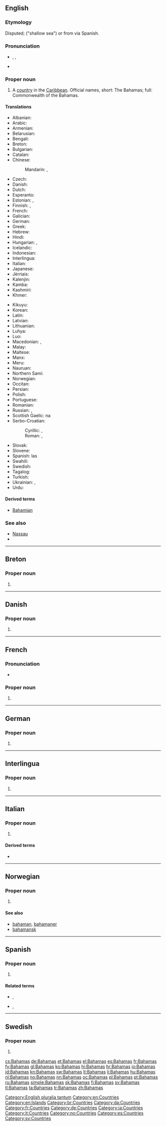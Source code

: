 {{also|bahamas|Bahama's|Baħamas}}
==English==

{{wikipedia}}

===Etymology===
Disputed; {{etyl|es|en}} {{term|baja|lang=es}} {{term|mar|lang=es}} ("shallow sea") or from {{etyl|tnq|en}} {{term|ba ha ma||big upper middle land|lang=tnq}} via Spanish.

===Pronunciation===
* {{a|UK|US}} {{enPR|bə-hä'-məz}}, {{IPA|/bəˈhɑː.məz/}}, {{X-SAMPA|/b@"hA:.m@z/}}
* {{audio|en-us-Bahamas.ogg|Audio (US)}}

===Proper noun===
{{en-proper noun}}

# A [[country]] in the [[Caribbean]]. Official names, short: The Bahamas; full: Commonwealth of the Bahamas.

====Translations====
{{trans-top|country in the Caribbean}}
* Albanian: {{t-|sq|Bahama}}
* Arabic: {{t-|ar|البهاما|f|tr=al-bahaama|sc=Arab}}
* Armenian: {{t-|hy|Բահամներ|tr=Bahamner|sc=Armn}}
* Belarusian: {{t-|be|Багамы|f-p|tr=Bahámy}}
* Bengali: {{t-|bn|বাহামা|tr=Bāhāmā|sc=Beng}}
* Breton: {{t-|br|Bahamas}}
* Bulgarian: {{t-|bg|Бахамски острови|m-p|tr=Baxámski ostrovi}}
* Catalan: {{t+|ca|Bahames|p}}
* Chinese:
*: Mandarin: {{t-|cmn|巴哈馬|sc=Hani}}, {{t-|cmn|巴哈马|tr=Bāhāmǎ|sc=Hani}}
* Czech: {{t+|cs|Bahamy|f-p}}
* Danish: {{t-|da|Bahamas}}
* Dutch: {{t+|nl|Bahama's|p}}
* Esperanto: {{t-|eo|Bahamoj|p}}
* Estonian: {{t-|et|Bahama}}, {{t-|et|Bahama saared}}
* Finnish: {{t+|fi|Bahama}}, {{t-|fi|Bahamasaaret|p}}
* French: {{t+|fr|Bahamas|f-p}}
* Galician: {{t+|gl|Bahamas|f-p}}
* German: {{t+|de|Bahamas|p}}
* Greek: {{t+|el|Μπαχάμες|tr=Bahámes|sc=Grek}}
* Hebrew: {{t-|he|בהאמה|f|tr=Bahama|sc=Hebr}}
* Hindi: {{t+|hi|बहामास|tr=bahāmās|sc=Deva}}
* Hungarian: {{t-|hu|Bahamák|p}}, {{t+|hu|Bahama-szigetek|p}}
* Icelandic: {{t+|is|Bahamaeyjar}}
* Indonesian: {{t-|id|Bahama}}
* Interlingua: {{t-|ia|Bahamas}}
* Italian: {{t-|it|Bahama|f}}
* Japanese: {{t-|ja|バハマ|tr=Bahama}}
* Jèrriais: {{tø|roa-jer|Bahames|f-p}}
* Kalenjin: {{tø|kln|Pahama}}
* Kamba: {{tø|kam|Mbaama}}
* Kashmiri: {{t-|ks|बहामास|tr=Bahāmās|sc=ks-Arab}}
* Khmer: {{t-|km|បាហាម៉ា|tr=ba ha ma|sc=Khmr}}
{{trans-mid}}
* Kikuyu: {{tø|ki|Bahamas}}
* Korean: {{t+|ko|바하마|tr=Bahama|sc=Hang}}
* Latin: {{t-|la|Insulae Bahamenses|f-p}}
* Latvian: {{t-|lv|Bahamas}}
* Lithuanian: {{t+|lt|Bahamos}}
* Luhya: {{tø|luy|Ebahama}}
* Luo: {{tø|luo|Bahamas}}
* Macedonian: {{t+|mk|Бахами|p|tr=Bahámi|sc=Cyrl}}, {{t-|mk|Бахамски Острови|p|tr=Báhamski Óstrovi|sc=Cyrl}}
* Malay: {{t-|ms|Bahamas}}
* Maltese: {{t-|mt|Baħamas|alt=Il-Baħamas}}
* Manx: {{t-|gv|Bahamaghyn|alt=Ny Bahamaghyn|f-p}}
* Meru: {{tø|mer|Bahama}}
* Nauruan: {{t-|na|Bahamas}}
* Northern Sami: {{tø|se|Bahamas sullot}}
* Norwegian: {{t+|no|Bahamas}}
* Occitan: {{t-|oc|Baamas|f-p}}
* Persian: {{t-|fa|باهاما|tr=Bâhâmâ|sc=fa-Arab}}
* Polish: {{t+|pl|Bahamy|p}}
* Portuguese: {{t+|pt|Bahamas|f-p}}
* Romanian: {{t-|ro|Bahamas}}
* Russian: {{t-|ru|Багамы|f-p|tr=Bagámy}}, {{t-|ru|Багамские острова|m-p|tr=Bagámskije ostrová}}
* Scottish Gaelic: na {{t-|gd|Bahàmas}}
* Serbo-Croatian:
*: Cyrillic: {{t-|sh|Бахами|p|sc=Cyrl}}, {{t-|sh|Бахамска острва|m-p|sc=Cyrl}}
*: Roman: {{t-|sh|Bahami|p}}, {{t-|sh|Bahamska ostrva|m-p}}
* Slovak: {{t-|sk|Bahamy}}
* Slovene: {{t-|sl|Bahámi|m-p}}
* Spanish: las {{t+|es|Bahamas|f-p}}
* Swahili: {{t+|sw|Bahama}}
* Swedish: {{t+|sv|Bahamas}}
* Tagalog: {{t+|tl|Bahamas}}
* Turkish: {{t+|tr|Bahamalar|p}}
* Ukrainian: {{t-|uk|Багами|f-p|tr=Bahámy}}, {{t-|uk|Багамські Острови|m-p|tr=Baháms’ki Ostrový}}
* Urdu: {{t-|ur|بہاماس|tr=bahāmās|sc=ur-Arab}}
{{trans-bottom}}

====Derived terms====
* [[Bahamian]]

===See also===
* [[Nassau]]
* {{list:countries of North America/en}}

[[Category:English pluralia tantum]]
[[Category:en:Countries]]
[[Category:en:Islands]]

----

==Breton==

===Proper noun===
{{head|br|proper noun}}

# {{l/en|Bahamas}}

[[Category:br:Countries]]

----

==Danish==

===Proper noun===
{{head|da|proper noun}}

# {{l/en|Bahamas}}

[[Category:da:Countries]]

----

==French==

===Pronunciation===
* {{audio|Fr-Bahamas.ogg|Audio}}

===Proper noun===
{{fr-proper noun}} {{f-p}}

# {{l/en|Bahamas}}

[[Category:fr:Countries]]

----

==German==

===Proper noun===
{{de-proper noun|p}}

# {{l/en|Bahamas}}

[[Category:de:Countries]]

----

==Interlingua==

===Proper noun===
{{ia-proper noun}}

# {{l/en|Bahamas}}

[[Category:ia:Countries]]

----

==Italian==
{{wikipedia|lang=it}}

===Proper noun===
{{it-proper noun}} {{f-p}}

# {{l/en|Bahamas}}

====Derived terms====
* {{l|it|bahamense}}

[[Category:it:Countries]]

----

==Norwegian==

===Proper noun===
{{no-proper noun}}

# {{l/en|Bahamas}}

====See also====
* [[bahaman]], [[bahamaner]]
* [[bahamansk]]

[[Category:no:Countries]]

----

==Spanish==
{{wikipedia|lang=es}}

===Proper noun===
{{head|es|proper noun|g=f-p}}

# {{l/en|Bahamas}}

====Related terms====
* {{l/es|bahamés}}, {{l/es|bahamesa}}
* {{l/es|bahameño}}, {{l/es|bahameña}}

[[Category:es:Countries]]

----

==Swedish==

===Proper noun===
{{head|sv|proper noun}}

# {{l/en|Bahamas}}

[[Category:sv:Countries]]

[[cs:Bahamas]]
[[de:Bahamas]]
[[et:Bahamas]]
[[el:Bahamas]]
[[es:Bahamas]]
[[fr:Bahamas]]
[[fy:Bahamas]]
[[gl:Bahamas]]
[[ko:Bahamas]]
[[hi:Bahamas]]
[[hr:Bahamas]]
[[io:Bahamas]]
[[id:Bahamas]]
[[kn:Bahamas]]
[[sw:Bahamas]]
[[lt:Bahamas]]
[[li:Bahamas]]
[[hu:Bahamas]]
[[nl:Bahamas]]
[[no:Bahamas]]
[[nn:Bahamas]]
[[oc:Bahamas]]
[[pl:Bahamas]]
[[pt:Bahamas]]
[[ru:Bahamas]]
[[simple:Bahamas]]
[[sk:Bahamas]]
[[fi:Bahamas]]
[[sv:Bahamas]]
[[tl:Bahamas]]
[[ta:Bahamas]]
[[tr:Bahamas]]
[[zh:Bahamas]]